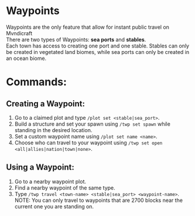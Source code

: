 # Waypoints
Waypoints are the only feature that allow for instant public travel on Mvndicraft <br/>
There are two types of Waypoints: **sea ports** and **stables**. <br/>
Each town has access to creating one port and one stable. Stables can only be created in vegetated land biomes, while sea ports can only be created in an ocean biome. <br/>

# Commands:

## Creating a Waypoint:
1. Go to a claimed plot and type `/plot set <stable|sea_port>`.
2. Build a structure and set your spawn using `/twp set spawn` while standing in the desired location.
3. Set a custom waypoint name using `/plot set name <name>`.
4. Choose who can travel to your waypoint using `/twp set open <all|allies|nation|town|none>`.

## Using a Waypoint:
1. Go to a nearby waypoint plot.
2. Find a nearby waypoint of the same type.
3. Type `/twp travel <town-name> <stable|sea_port> <waypoint-name>`.
NOTE: You can only travel to waypoints that are 2700 blocks near the current one you are standing on.